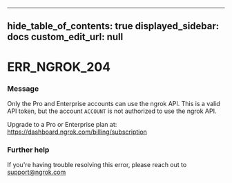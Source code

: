 
---
hide_table_of_contents: true
displayed_sidebar: docs
custom_edit_url: null
---


# ERR_NGROK_204

### Message
Only the Pro and Enterprise accounts can use the ngrok API.
This is a valid API token, but the account `ACCOUNT` is not authorized to use the ngrok API. 

Upgrade to a Pro or Enterprise plan at: https://dashboard.ngrok.com/billing/subscription

### Further help
If you're having trouble resolving this error, please reach out to [support@ngrok.com](mailto:support@ngrok.com?subject=Help%20with%20ERR_NGROK_204)


<ErrorDetails error='err_ngrok_204' />
